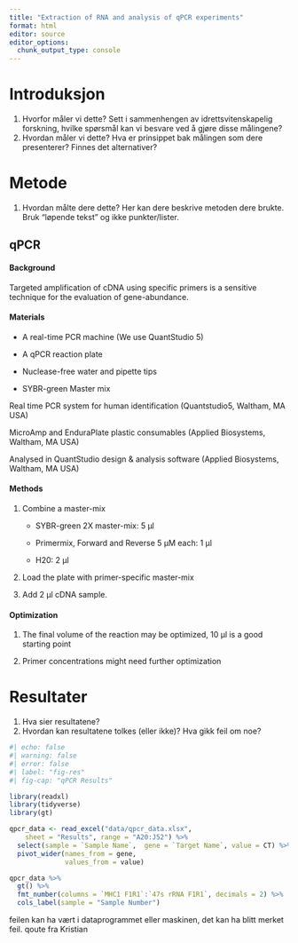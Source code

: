 ```yaml
---
title: "Extraction of RNA and analysis of qPCR experiments"
format: html
editor: source
editor_options: 
  chunk_output_type: console
---
```


# Introduksjon

1.  Hvorfor måler vi dette? Sett i sammenhengen av idrettsvitenskapelig forskning, hvilke spørsmål kan vi besvare ved å gjøre disse målingene?
2.  Hvordan måler vi dette? Hva er prinsippet bak målingen som dere presenterer? Finnes det alternativer?

# Metode

1.  Hvordan målte dere dette? Her kan dere beskrive metoden dere brukte. Bruk "løpende tekst" og ikke punkter/lister.

## qPCR

#### Background

Targeted amplification of cDNA using specific primers is a sensitive technique for the evaluation of gene-abundance.

#### Materials

-   A real-time PCR machine (We use QuantStudio 5)

-   A qPCR reaction plate

-   Nuclease-free water and pipette tips

-   SYBR-green Master mix

Real time PCR system for human identification (Quantstudio5, Waltham, MA USA)

MicroAmp and EnduraPlate plastic consumables (Applied Biosystems, Waltham, MA USA)

Analysed in QuantStudio design & analysis software (Applied Biosystems, Waltham, MA USA)


#### Methods

1.  Combine a master-mix

    -   SYBR-green 2X master-mix: 5 μl

    -   Primermix, Forward and Reverse 5 μM         each: 1 μl

    -   H20: 2 μl

2.  Load the plate with primer-specific master-mix

3.  Add 2 μl cDNA sample.

####    Optimization

1.  The final volume of the reaction may be optimized, 10 μl is a good starting point

2.  Primer concentrations might need further optimization

# Resultater

1.  Hva sier resultatene?
2.  Hvordan kan resultatene tolkes (eller ikke)? Hva gikk feil om noe?

```r
#| echo: false
#| warning: false
#| error: false
#| label: "fig-res"
#| fig-cap: "qPCR Results"

library(readxl)
library(tidyverse)
library(gt)

qpcr_data <- read_excel("data/qpcr_data.xlsx", 
    sheet = "Results", range = "A20:J52") %>% 
  select(sample = `Sample Name`,  gene = `Target Name`, value = CT) %>% 
  pivot_wider(names_from = gene,
              values_from = value)

qpcr_data %>% 
  gt() %>% 
  fmt_number(columns = `MHC1 F1R1`:`47s rRNA F1R1`, decimals = 2) %>% 
  cols_label(sample = "Sample Number")
```

feilen kan ha vært i dataprogrammet eller maskinen, det kan ha blitt merket feil. qoute fra Kristian


